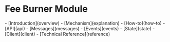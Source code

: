 # Fee Burner Module

<Accordion title="Overview" icon="eye" defaultOpen="true">
  - [Introduction](overview)
</Accordion>

<Accordion title="Explanation" icon="book">
  - [Mechanism](explanation)
</Accordion>

<Accordion title="How-To Guide" icon="graduation-cap">
  - [How-to](how-to)
</Accordion>

<Accordion title="Reference" icon="code">
  - [API](api)
  - [Messages](messages)
  - [Events](events)
  - [State](state)
  - [Client](client)
  - [Technical Reference](reference)
</Accordion> 